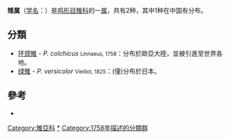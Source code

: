{{Automatic Taxobox
| image = Phasianus colchicus 2 tom (Lukasz Lukasik).jpg
| image_width = 250px
| image_caption = 雄性環頸雉
| taxon= Phasianus
| authority = [[Linnaeus|Linnaeus]], 1758
| type_species = [[环颈雉|环颈雉]]<br>''Phasianus colchicus''
| type_species_authority = [[卡爾·林奈|Linnaeus]], 1758
}}

'''雉属'''（[[学名|学名]]：{{lang|la|''Phasianus''}}）是[[鸡形目|鸡形目]][[雉科|雉科]]的一[[属_(生物)|属]]，共有2种，其中1种在中国有分布。

==分類==
*[[雉鸡|环颈雉]] - ''P. colchicus'' <small>Linnaeus, 1758</small>：分布於歐亞大陸，並被引進至世界各地。
*[[绿雉|绿雉]] - ''P. versicolor'' <small>Vieillot, 1825</small>：(僅)分布於日本。

==參考==
* {{ITIS|ID=175904 |taxon=''Phasianus''|downloaded=2007年3月15日}}
{{雞形目|P.}}
{{Taxonbar|from=Q737426}}

[[Category:雉亞科|Category:雉亞科]]
[[Category:雉属|*]]
[[Category:1758年描述的分類群|Category:1758年描述的分類群]]


{{Galliformes-stub}}